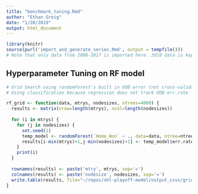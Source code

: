 ```yaml
---
title: "benchmark_tuning.Rmd"
author: "Ethan Greig"
date: "1/20/2019"
output: html_document
---
```


```r
library(knitr)
source(purl('import_and_generate_series.Rmd', output = tempfile()))
# Note that only data from 2008-2017 is imported here. 2018 data is kept as a holdout set
```

## Hyperparameter Tuning on RF model
```r
# Grid Search using randomForest's built in OOB error (not cross-validated Log Loss)
# Using classification because regression does not track OOB err.rate

rf_grid <- function(data, mtrys, nodesizes, ntrees=4000) {
  results <- matrix(nrow=length(mtrys), ncol=length(nodesizes))
  
  for (i in mtrys) {
    for (j in nodesizes) {
      set.seed(1)
      temp_model <- randomForest(`Home_Won` ~ ., data=data, ntree=ntrees, mtry=i, nodesize=j)
      results[i-min(mtrys)+1,j-min(nodesizes)+1] <- temp_model$err.rate[ntrees,1]
    }
    print(i)
  }
  
  rownames(results) <- paste('mtry', mtrys, sep='=')
  colnames(results) <- paste('nodesize', nodesizes, sep='=')
  write.table(results, file="~/repos/nhl-playoff-model/output_csvs/grid_search_random_forest.csv", sep=',', col.names=NA)
}
```